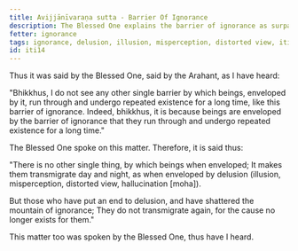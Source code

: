 ```yaml
---
title: Avijjānīvaraṇa sutta - Barrier Of Ignorance
description: The Blessed One explains the barrier of ignorance as surpassing all other barriers, causing beings to transmigrate through repeated existence for a long time.
fetter: ignorance
tags: ignorance, delusion, illusion, misperception, distorted view, iti
id: iti14
---
```


Thus it was said by the Blessed One, said by the Arahant, as I have heard:

"Bhikkhus, I do not see any other single barrier by which beings, enveloped by it, run through and undergo repeated existence for a long time, like this barrier of ignorance. Indeed, bhikkhus, it is because beings are enveloped by the barrier of ignorance that they run through and undergo repeated existence for a long time."

The Blessed One spoke on this matter. Therefore, it is said thus:

"There is no other single thing,
by which beings when enveloped;
It makes them transmigrate day and night,
as when enveloped by delusion (illusion, misperception, distorted view, hallucination [moha]).

But those who have put an end to delusion,
and have shattered the mountain of ignorance;
They do not transmigrate again,
for the cause no longer exists for them."

This matter too was spoken by the Blessed One, thus have I heard.